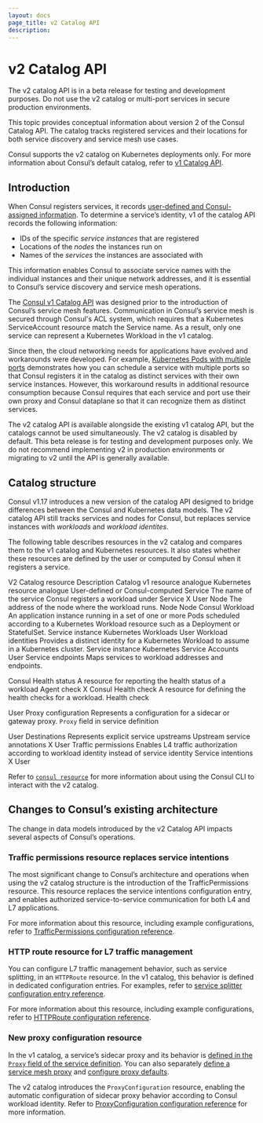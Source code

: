 ```yaml
---
layout: docs
page_title: v2 Catalog API
description: 
---
```


# v2 Catalog API

<Warning>
The v2 catalog API is in a beta release for testing and development purposes. Do not use the v2 catalog or multi-port services in secure production environments. 
</Warning>

This topic provides conceptual information about version 2 of the Consul Catalog API. The catalog tracks registered services and their locations for both service discovery and service mesh use cases.

Consul supports the v2 catalog on Kubernetes deployments only. For more information about Consul’s default catalog, refer to [v1 Catalog API](/consul/docs/architecture/catalog/v1).

## Introduction

When Consul registers services, it records [user-defined and Consul-assigned information](/consul/docs/architecture/catalog/v1#catalog-structure). To determine a service’s identity, v1 of the catalog API records the following information:

- IDs of the specific _service instances_ that are registered
- Locations of the _nodes_ the instances run on
- Names of the _services_ the instances are associated with

This information enables Consul to associate service names with the individual instances and their unique network addresses, and it is essential to Consul’s service discovery and service mesh operations.

The [Consul v1 Catalog API](/consul/docs/architecture/catalog/v1) was designed prior to the introduction of Consul’s service mesh features. Communication in Consul’s service mesh is secured through Consul's ACL system, which requires that a Kubernetes ServiceAccount resource match the Service name. As a result, only one service can represent a Kubernetes Workload in the v1 catalog.

Since then, the cloud networking needs for applications have evolved and workarounds were developed. For example, [Kubernetes Pods with multiple ports](/consul/docs/k8s/connect#kubernetes-pods-with-multiple-ports) demonstrates how you can schedule a service with multiple ports so that Consul registers it in the catalog as distinct services with their own service instances. However, this workaround results in additional resource consumption because Consul requires that each service and port use their own proxy and Consul dataplane so that it can recognize them as distinct services.

The v2 catalog API is available alongside the existing v1 catalog API, but the catalogs cannot be used simultaneously. The v2 catalog is disabled by default. This beta release is for testing and development purposes only. We do not recommend implementing v2 in production environments or migrating to v2 until the API is generally available.

## Catalog structure

Consul v1.17 introduces a new version of the catalog API designed to bridge differences between the Consul and Kubernetes data models. The v2 catalog API still tracks services and nodes for Consul, but replaces service instances with _workloads_ and _workload identites_.

The following table describes resources in the v2 catalog and compares them to the v1 catalog and Kubernetes resources. It also states whether these resources are defined by the user or computed by Consul when it registers a service.


V2 Catalog resource
Description
Catalog v1 resource analogue
Kubernetes resource analogue
User-defined or Consul-computed
Service
The name of the service Consul registers a workload under
Service
X
User
Node
The address of the node where the workload runs.
Node
Node
Consul
Workload
An application instance running in a set of one or more Pods scheduled according to a Kubernetes Workload resource such as a Deployment or StatefulSet.
Service instance
Kubernetes Workloads
User
Workload identities
Provides a distinct identity for a Kubernetes Workload to assume in a Kubernetes cluster.
Service instance
Kubernetes Service Accounts
User
Service endpoints
Maps services to workload addresses and endpoints.




Consul
Health status
A resource for reporting the health status of a workload
Agent check
X
Consul
Health check
A resource for defining the health checks for a workload.
Health check


User
Proxy configuration
Represents a configuration for a sidecar or gateway proxy.
`Proxy` field in service definition


User
Destinations
Represents explicit service upstreams
Upstream service annotations
X
User
Traffic permissions
Enables L4 traffic authorization according to workload identity instead of service identity
Service intentions
X
User


Refer to [`consul resource`](/consul/docs/k8s/multiport/reference/resource-command) for more information about using the Consul CLI to interact with the v2 catalog.

## Changes to Consul’s existing architecture

The change in data models introduced by the v2 Catalog API impacts several aspects of Consul’s operations.

### Traffic permissions resource replaces service intentions

The most significant change to Consul’s architecture and operations when using the v2 catalog structure is the introduction of the TrafficPermissions resource. This resource replaces the service intentions configuration entry, and enables authorized service-to-service communication for both L4 and L7 applications.

For more information about this resource, including example configurations, refer to [TrafficPermissions configuration reference](/consul/docs/k8s/multiport/reference/trafficpermissions).

### HTTP route resource for L7 traffic management

You can configure L7 traffic management behavior, such as service splitting, in an `HTTPRoute` resource. In the v1 catalog, this behavior is defined in dedicated configuration entries. For examples, refer to [service splitter configuration entry reference](/consul/docs/connect/config-entries/service-splitter#examples).

For more information about this resource, including example configurations, refer to [HTTPRoute configuration reference](/consul/docs/k8s/multiport/reference/httproute).

### New proxy configuration resource

In the v1 catalog, a service’s sidecar proxy and its behavior is [defined in the `Proxy` field of the service definition](/consul/docs/services/usage/define-services). You can also separately [define a service mesh proxy](/consul/docs/connect/proxies/deploy-service-mesh-proxies) and [configure proxy defaults](/consul/docs/connect/config-entries/proxy-defaults).

The v2 catalog introduces the `ProxyConfiguration` resource, enabling the automatic configuration of sidecar proxy behavior according to Consul workload identity. Refer to [ProxyConfiguration configuration reference](/consul/docs/k8s/multiport/reference/proxyconfiguration) for more information.
